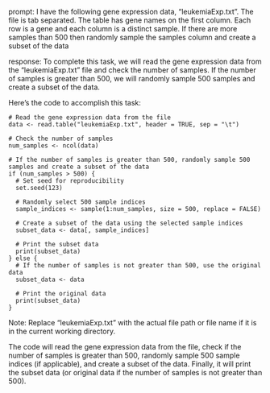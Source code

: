 prompt:
I have the following gene expression data, "leukemiaExp.txt". The file is tab separated. The table has gene names on the first column. Each row is a gene and each column is a distinct sample.  If there are more samples than 500 then randomly sample the samples column and create a subset of the data

response:
To complete this task, we will read the gene expression data from the "leukemiaExp.txt" file and check the number of samples. If the number of samples is greater than 500, we will randomly sample 500 samples and create a subset of the data.

Here's the code to accomplish this task:

```
# Read the gene expression data from the file
data <- read.table("leukemiaExp.txt", header = TRUE, sep = "\t")

# Check the number of samples
num_samples <- ncol(data)

# If the number of samples is greater than 500, randomly sample 500 samples and create a subset of the data
if (num_samples > 500) {
  # Set seed for reproducibility
  set.seed(123)
  
  # Randomly select 500 sample indices
  sample_indices <- sample(1:num_samples, size = 500, replace = FALSE)
  
  # Create a subset of the data using the selected sample indices
  subset_data <- data[, sample_indices]
  
  # Print the subset data
  print(subset_data)
} else {
  # If the number of samples is not greater than 500, use the original data
  subset_data <- data
  
  # Print the original data
  print(subset_data)
}
```

Note: Replace "leukemiaExp.txt" with the actual file path or file name if it is in the current working directory.

The code will read the gene expression data from the file, check if the number of samples is greater than 500, randomly sample 500 sample indices (if applicable), and create a subset of the data. Finally, it will print the subset data (or original data if the number of samples is not greater than 500).
